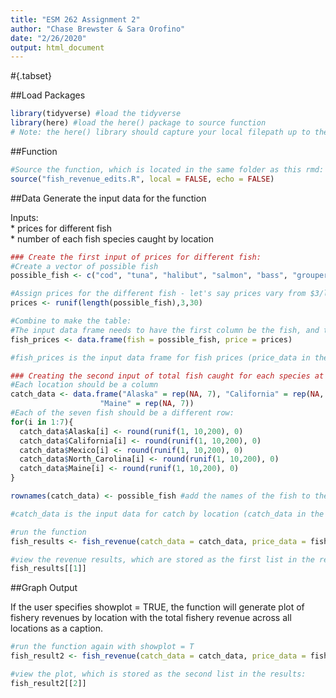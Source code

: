 ```yaml
---
title: "ESM 262 Assignment 2"
author: "Chase Brewster & Sara Orofino"
date: "2/26/2020"
output: html_document
---
```


#{.tabset}

##Load Packages
```r
library(tidyverse) #load the tidyverse
library(here) #load the here() package to source function 
# Note: the here() library should capture your local filepath up to the point where the repo begins and is downloaded from github. 
```

##Function
```r
#Source the function, which is located in the same folder as this rmd:
source("fish_revenue_edits.R", local = FALSE, echo = FALSE) 

```
 

##Data
Generate the input data for the function  

Inputs:  
 * prices for different fish  
 * number of each fish species caught by location  
 
```r

### Create the first input of prices for different fish:
#Create a vector of possible fish
possible_fish <- c("cod", "tuna", "halibut", "salmon", "bass", "grouper", "rockfish")  

#Assign prices for the different fish - let's say prices vary from $3/lb to $30/lb
prices <- runif(length(possible_fish),3,30)

#Combine to make the table:
#The input data frame needs to have the first column be the fish, and the second column be the prices
fish_prices <- data.frame(fish = possible_fish, price = prices)

#fish_prices is the input data frame for fish prices (price_data in the function)

### Creating the second input of total fish caught for each species at different locations
#Each location should be a column 
catch_data <- data.frame("Alaska" = rep(NA, 7), "California" = rep(NA, 7), "Mexico" = rep(NA, 7), "North_Carolina" = rep(NA, 7),
                    "Maine" = rep(NA, 7))
#Each of the seven fish should be a different row:
for(i in 1:7){
  catch_data$Alaska[i] <- round(runif(1, 10,200), 0)
  catch_data$California[i] <- round(runif(1, 10,200), 0)
  catch_data$Mexico[i] <- round(runif(1, 10,200), 0)
  catch_data$North_Carolina[i] <- round(runif(1, 10,200), 0)
  catch_data$Maine[i] <- round(runif(1, 10,200), 0)
}

rownames(catch_data) <- possible_fish #add the names of the fish to the rows

#catch_data is the input data for catch by location (catch_data in the function)
```


```r
#run the function
fish_results <- fish_revenue(catch_data = catch_data, price_data = fish_prices, showplot = F)

#view the revenue results, which are stored as the first list in the results:
fish_results[[1]]
```


##Graph Output

If the user specifies showplot = TRUE, the function will generate plot of fishery revenues by location with the total fishery revenue across all locations as a caption.  

```r
#run the function again with showplot = T
fish_result2 <- fish_revenue(catch_data = catch_data, price_data = fish_prices, showplot = TRUE)

#view the plot, which is stored as the second list in the results:
fish_result2[[2]]
```


